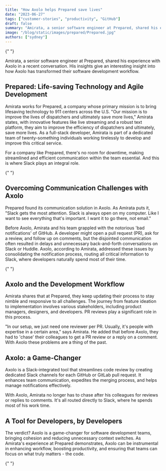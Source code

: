 ```yaml
---
title: "How Axolo helps Prepared save lives"
date: "2023-06-27"
tags: ["customer-stories", "productivity", "GitHub"]
draft: false
summary: "Amirata, a senior software engineer at Prepared, shared his experience with Axolo in a recent conversation. His insights give an interesting insight into how Axolo has transformed their software development workflow."
image: "/blog/static/images/prepared/Prepared.jpg"
authors: ["sydney"]
---
```


<ImageContainer
  alt="Amirata"
  src="/blog/static/images/prepared/Amirata.jpg"
  classNameDiv="mx-10 lg:mx-20 !px-0"
  classNameImage=""
  width={926}
  height={918}
/>{" "}

Amirata, a senior software engineer at Prepared, shared his experience with Axolo in a recent conversation. His insights give an interesting insight into how Axolo has transformed their software development workflow.

## Prepared: Life-saving Technology and Agile Development

Amirata works for Prepared, a company whose primary mission is to bring lifesaving technology to 911 centers across the U.S. "Our mission is to improve the lives of dispatchers and ultimately save more lives," Amirata states, with innovative features like live streaming and a robust text platform, they aim to improve the efficiency of dispatchers and ultimately, save more lives. As a full-stack developer, Amirata is part of a dedicated team of twenty-something individuals working tirelessly to develop and improve this critical service.

For a company like Prepared, there's no room for downtime, making streamlined and efficient communication within the team essential. And this is where Slack plays an integral role.

<ImageContainer
  alt="prepared"
  src="/blog/static/images/prepared/Prepared.jpg"
  classNameDiv="mx-10 lg:mx-20"
  classNameImage=""
  width={3088}
  height={1660}
/>{" "}

## Overcoming Communication Challenges with Axolo

Prepared found its communication solution in Axolo. As Amirata puts it, "Slack gets the most attention. Slack is always open on my computer. Like I want to see everything that's important. I want it to go there, not email."

Before Axolo, Amirata and his team grappled with the notorious 'bad notifications' of GitHub. A developer might open a pull request (PR), ask for a review, and follow up on comments, but the disjointed communication often resulted in delays and unnecessary back-and-forth conversations on Slack or Huddle. Axolo, according to Amirata, addressed these issues by consolidating the notification process, routing all critical information to Slack, where developers naturally spend most of their time.

<ImageContainer
  alt="preparedScreenshot"
  src="/blog/static/images/prepared/preparedScreenshot.jpg"
  classNameDiv="mx-10 lg:mx-20"
  classNameImage=""
  width={3042}
  height={1614}
/>{" "}

## Axolo and the Development Workflow

Amirata shares that at Prepared, they keep updating their process to stay nimble and responsive to all challenges. The journey from feature ideation to implementation involves various stakeholders, including product managers, designers, and developers. PR reviews play a significant role in this process.

"In our setup, we just need one reviewer per PR. Usually, it's people with expertise in a certain area," says Amirata. He added that before Axolo, they had to 'chase' their colleagues to get a PR review or a reply on a comment. With Axolo these problems are a thing of the past.

## Axolo: a Game-Changer

Axolo is a Slack-integrated tool that streamlines code review by creating dedicated Slack channels for each GitHub or GitLab pull request. It enhances team communication, expedites the merging process, and helps manage notifications effectively.

With Axolo, Amirata no longer has to chase after his colleagues for reviews or replies to comments. It's all routed directly to Slack, where he spends most of his work time.

<Callout
  title="I think for me, the problem Axolo solved is the notification issue. I mean reviews are a big part of my daily communications. I want to either write code or review code and I want to discuss the code."
  subtitle="You want to write a comment on the exact part of the code in GitHub, but for the rest, it just makes a lot of sense for Slack to facilitate these discussions. That's the problem Axolo solved for me - Amirata"
/>

## A Tool for Developers, by Developers

The verdict? Axolo is a game-changer for software development teams, bringing cohesion and reducing unnecessary context switches. As Amirata's experience at Prepared demonstrates, Axolo can be instrumental in enhancing workflow, boosting productivity, and ensuring that teams can focus on what truly matters - the code.

<ImageContainer
  alt="bannerUrl"
  src="/blog/static/images/prepared/bannerUrl.jpg"
  classNameDiv="mx-10 lg:mx-20"
  classNameImage=""
  width={4800}
  height={2520}
/>{" "}

<CTABanner type="try" />
